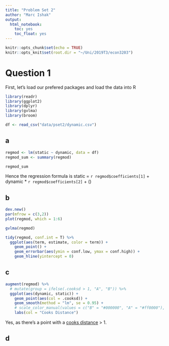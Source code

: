 ---
title: "Problem Set 2"
author: "Marc Ishak"
output:
  html_notebook:
    toc: yes
    toc_float: yes
---

```{r setup, include=FALSE}
knitr::opts_chunk$set(echo = TRUE)
knitr::opts_knit$set(root.dir = "~/Uni/2019T3/econ3203")

```

# Question 1
First, let's load our prefered packages and load the data into R
```{r}
library(readr)
library(ggplot2)
library(dplyr)
library(gvlma)
library(broom)

df <- read_csv("data/pset2/dynamic.csv")  

```

## a

```{r}

regmod <- lm(static ~ dynamic, data = df)
regmod_sum <- summary(regmod)

regmod_sum

```
Hence the regression formula is static = `r regmod$coefficients[1]` + dynamic * `r regmod$coefficients[2]` + \(\epsilon\)

## b 

```{r, fig.width=8, fig.asp=1.5}
dev.new()
par(mfrow = c(3,2))
plot(regmod, which = 1:6)
```
```{r}
gvlma(regmod)

tidy(regmod, conf.int = T) %>% 
  ggplot(aes(term, estimate, color = term)) +
    geom_point() +
    geom_errorbar(aes(ymin = conf.low, ymax = conf.high)) +
    geom_hline(yintercept = 0)

```


##  c

```{r}
augment(regmod) %>% 
  # mutate(group = ifelse(.cooksd > 1, "A", "B")) %>%
  ggplot(aes(dynamic, static)) +
    geom_point(aes(col = .cooksd)) +
    geom_smooth(method = "lm", se = 0.95) +
    # scale_color_manual(values = c("B" = "#000000", "A" = "#ff0000"), labels = c("B" = "", "A" ="Outlier")) +
    labs(col = "Cooks Distance")
```

Yes, as there's a point with a [cooks distance](https://en.wikipedia.org/wiki/Cook%27s_distance)  >  1.


## d

```{r}

```